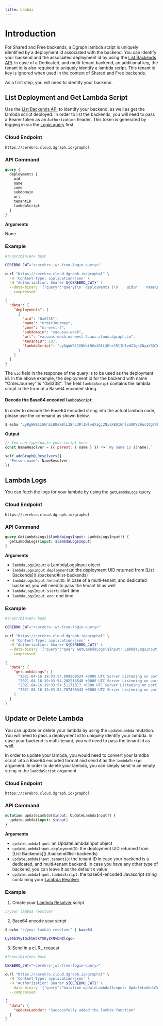 ```yaml
---
title: Lambda
---
```


# Introduction

For Shared and Free backends, a Dgraph lambda script is uniquely identified by a
deployment id associated with the backend. You can identify your backend and the
associated deployment id by using the
[List Backends API](./backend#list-backends). In case of a Dedicated, and
multi-tenant backend, an additional key, the tenant id is also required to
uniquely identify a lambda script. This tenant id key is ignored when used in
the context of Shared and Free backends.

As a first step, you will need to identify your backend.

## List Deployment and Get Lambda Script

Use the [List Backends API](./backend#list-backends) to identify your backend,
as well as get the lambda script deployed. In order to list the backends, you
will need to pass a Bearer token as an `Authorization` header. This token is
generated by logging in via the [Login query](./authentication#authentication)
first.

### Cloud Endpoint

```
https://cerebro.cloud.dgraph.io/graphql
```

### API Command

```graphql
query {
  deployments {
    uid
    name
    zone
    subdomain
    url
    tenantID
    lambdaScript
  }
}
```

**Arguments**

None

### Example

<CodeGroup>

```sh
#!/usr/bin/env bash

CEREBRO_JWT="<cerebro-jwt-from-login-query>"

curl "https://cerebro.cloud.dgraph.io/graphql" \
  -H 'Content-Type: application/json' \
  -H "Authorization: Bearer ${CEREBRO_JWT}" \
  --data-binary '{"query":"query{\n  deployments {\n    uid\n    name\n    zone\n    subdomain\n    url\n    tenantID\n    lambdaScript\n  }\n}","variables":{}}' \
  --compressed
```

```json
{
  "data": {
    "deployments": [
      {
        "uid": "0x6238",
        "name": "OrderJourney",
        "zone": "us-west-2",
        "subdomain": "vacuous-wash",
        "url": "vacuous-wash.us-west-2.aws.cloud.dgraph.io",
        "tenantID": 107,
        "lambdaScript": "Ly8gWW91IGNhbiB0eXBlL3Bhc3RlIHlvdXIgc2NyaXB0IGhlcmUKY29uc3QgTmFtZVJlc29sdmVyID0gKHtwYXJlbnQ6IHtuYW1lfX0pID0+IGBNeSBuYW1lIGlzICR7bmFtZX0uYAoKc2VsZi5hZGRHcmFwaFFMUmVzb2x2ZXJzKHsKICAgICJQZXJzb24ubmFtZSI6IE5hbWVSZXNvbHZlcgp9KQ=="
      }
    ]
  }
}
```

</CodeGroup>

The `uid` field in the response of the query is to be used as the deployment id.
In the above example, the deployment id for the backend with name "OrderJourney"
is "0x6238". The field `lambdaScript` contains the lambda script in the form of
a Base64 encoded string.

#### Decode the Base64 encoded `lambdaScript`

In order to decode the Base64 encoded string into the actual lambda code, please
use the command as shown below.

```sh
$ echo "Ly8gWW91IGNhbiB0eXBlL3Bhc3RlIHlvdXIgc2NyaXB0IGhlcmUKY29uc3QgTmFtZVJlc29sdmVyID0gKHtwYXJlbnQ6IHtuYW1lfX0pID0+IGBNeSBuYW1lIGlzICR7bmFtZX0uYAoKc2VsZi5hZGRHcmFwaFFMUmVzb2x2ZXJzKHsKICAgICJQZXJzb24ubmFtZSI6IE5hbWVSZXNvbHZlcgp9KQ==" | base64 -d
```

**Output**

```js
// You can type/paste your script here
const NameResolver = ({ parent: { name } }) => `My name is ${name}.`

self.addGraphQLResolvers({
  "Person.name": NameResolver,
})
```

## Lambda Logs

You can fetch the logs for your lambda by using the `getLambdaLogs` query.

### Cloud Endpoint

```
https://cerebro.cloud.dgraph.io/graphql
```

### API Command

```graphql
query GetLambdaLogs($lambdaLogsInput: LambdaLogsInput!) {
  getLambdaLogs(input: $lambdaLogsInput)
}
```

**Arguments**

- `lambdaLogsInput`: a LambdaLogsInput object
- `lambdaLogsInput.deploymentID`: the deployment UID returned from [List
  Backends]((./backend#list-backends)
- `lambdaLogsInput.tenantID`: In case of a multi-tenant, and dedicated backend,
  you will need to pass the tenant Id as well
- `lambdaLogsInput.start`: start time
- `lambdaLogsInput.end`: end time

### Example

<CodeGroup>

```sh
#!/usr/bin/env bash

CEREBRO_JWT="<cerebro-jwt-from-login-query>"

curl "https://cerebro.cloud.dgraph.io/graphql" \
  -H 'Content-Type: application/json' \
  -H "Authorization: Bearer ${CEREBRO_JWT}" \
  --data-binary '{"query":"query GetLambdaLogs($input: LambdaLogsInput!) {\n getLambdaLogs(input: $input)\n}","variables":{"input":{"deploymentID":"0xf0ffe9"}}}' \
  --compressed
```

```json
{
  "data": {
    "getLambdaLogs": [
      "2021-04-16 19:03:54.009209524 +0000 UTC Server Listening on port 8686!",
      "2021-04-16 19:03:54.202216548 +0000 UTC Server Listening on port 8686!",
      "2021-04-16 19:03:54.51171317 +0000 UTC Server Listening on port 8686!",
      "2021-04-16 19:03:54.707496343 +0000 UTC Server Listening on port 8686!"
    ]
  }
}
```

</CodeGroup>

## Update or Delete Lambda

You can update or delete your lambda by using the `updateLambda` mutation. You
will need to pass a deployment id to uniquely identify your lambda. In case your
backend is multi-tenant, you will need to pass the tenant Id as well.

In order to update your lambda, you would need to convert your lamdba script
into a Base64 encoded format and send it as the `lambdaScript` argument. In
order to delete your lambda, you can simply send in an empty string in the
`lambdaScript` argument.

### Cloud Endpoint

```
https://cerebro.cloud.dgraph.io/graphql
```

### API Command

```graphql
mutation updateLambda($input: UpdateLambdaInput!) {
  updateLambda(input: $input)
}
```

**Arguments**

- `updateLambdaInput`: an UpdateLambdaInput object
- `updateLambdaInput.deploymentID`: the deployment UID returned from [List
  Backends]((./backend#list-backends)
- `updateLambdaInput.tenantID`: the tenant ID in case your backend is a
  dedicated, and multi-tenant backend. In case you have any other type of
  backend, you can leave it as the default `0` value
- `updateLambdaInput.lambdaScript`: the base64-encoded Javascript string
  containing your [Lambda Resolver](dgraph/graphql/lambda/overview)

### Example

1. Create your [Lambda Resolver](dgraph/graphql/lambda/overview) script

```js
//your lambda resolver
```

2. Base64 encode your script

```sh
$ echo "//your lambda resolver" | base64

Ly95b3VyIGxhbWJkYSByZXNvbHZlcgo=
```

3. Send in a cURL request

<CodeGroup>

```sh
#!/usr/bin/env bash

CEREBRO_JWT="<cerebro-jwt-from-login-query>"

curl "https://cerebro.cloud.dgraph.io/graphql" \
  -H 'Content-Type: application/json' \
  -H "Authorization: Bearer ${CEREBRO_JWT}" \
  --data-binary '{"query":"mutation updateLambda($input: UpdateLambdaInput!){\n  updateLambda(input: $input)\n}","variables":{"input":{"deploymentID":"0x6238","tenantID":0,"lambdaScript":"Ly95b3VyIGxhbWJkYSByZXNvbHZlcgo="}}}' \
  --compressed
```

```json
{
  "data": {
    "updateLambda": "Successfully added the lambda function"
  }
}
```

</CodeGroup>

